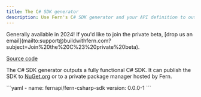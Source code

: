 ```yaml
---
title: The C# SDK generator
description: Use Fern's C# SDK generator and your API definition to output a fully functional C# SDK (client libraries) to your local filesystem, or publish it to NuGet.
---
```


<Tip>
Generally available in 2024! If you'd like to join the private beta, [drop us an email](mailto:support@buildwithfern.com?subject=Join%20the%20C%23%20private%20beta).
</Tip>

[Source code](https://github.com/fern-api/fern/tree/main/generators/csharp)<br />

The C# SDK generator outputs a fully functional C# SDK. It can publish the SDK to [NuGet.org](https://www.nuget.org) or to a private package manager hosted by Fern.

<CodeBlock title="generators.yml">
```yaml
- name: fernapi/fern-csharp-sdk
  version: 0.0.0-1
```
</CodeBlock>
